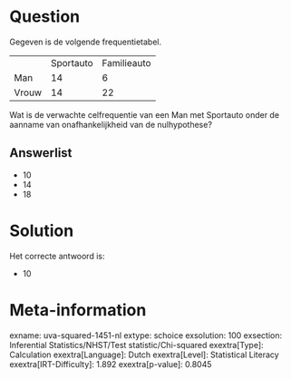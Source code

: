 Question
========

Gegeven is de volgende frequentietabel.

  ------- ----------- -------------
          Sportauto   Familieauto
  Man     14          6
  Vrouw   14          22
  ------- ----------- -------------

Wat is de verwachte celfrequentie van een Man met Sportauto onder de
aanname van onafhankelijkheid van de nulhypothese?

Answerlist
----------

* 10
* 14
* 18

Solution
========

Het correcte antwoord is: 

* 10

Meta-information
================
exname: uva-squared-1451-nl
extype: schoice
exsolution: 100
exsection: Inferential Statistics/NHST/Test statistic/Chi-squared
exextra[Type]: Calculation
exextra[Language]: Dutch
exextra[Level]: Statistical Literacy
exextra[IRT-Difficulty]: 1.892
exextra[p-value]: 0.8045
